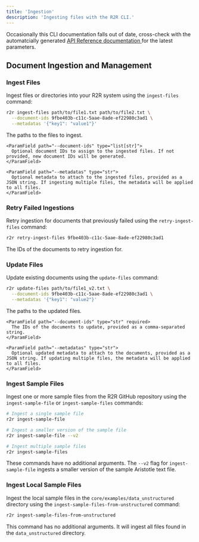 ```yaml
---
title: 'Ingestion'
description: 'Ingesting files with the R2R CLI.'
---
```


<Note>
Occasionally this CLI documentation falls out of date, cross-check with the automatcially generated <a href="/api-reference/introduction"> API Reference documentation </a> for the latest parameters.
</Note>

## Document Ingestion and Management

### Ingest Files

Ingest files or directories into your R2R system using the `ingest-files` command:

```bash
r2r ingest-files path/to/file1.txt path/to/file2.txt \
  --document-ids 9fbe403b-c11c-5aae-8ade-ef22980c3ad1 \
  --metadatas '{"key1": "value1"}'
```

<AccordionGroup>
  <Accordion title="Arguments">
    <ParamField path="file_paths" type="list[str]" required>
      The paths to the files to ingest.
    </ParamField>

    <ParamField path="--document-ids" type="list[str]">
      Optional document IDs to assign to the ingested files. If not provided, new document IDs will be generated.
    </ParamField>

    <ParamField path="--metadatas" type="str">
      Optional metadata to attach to the ingested files, provided as a JSON string. If ingesting multiple files, the metadata will be applied to all files.
    </ParamField>
  </Accordion>
</AccordionGroup>

### Retry Failed Ingestions

Retry ingestion for documents that previously failed using the `retry-ingest-files` command:

```bash
r2r retry-ingest-files 9fbe403b-c11c-5aae-8ade-ef22980c3ad1
```

<AccordionGroup>
  <Accordion title="Arguments">
    <ParamField path="document_ids" type="list[str]" required>
      The IDs of the documents to retry ingestion for.
    </ParamField>
  </Accordion>
</AccordionGroup>

### Update Files

Update existing documents using the `update-files` command:

```bash
r2r update-files path/to/file1_v2.txt \
  --document-ids 9fbe403b-c11c-5aae-8ade-ef22980c3ad1 \
  --metadatas '{"key1": "value2"}'
```

<AccordionGroup>
  <Accordion title="Arguments">
    <ParamField path="file_paths" type="list[str]" required>
      The paths to the updated files.
    </ParamField>

    <ParamField path="--document-ids" type="str" required>
      The IDs of the documents to update, provided as a comma-separated string.
    </ParamField>

    <ParamField path="--metadatas" type="str">
      Optional updated metadata to attach to the documents, provided as a JSON string. If updating multiple files, the metadata will be applied to all files.
    </ParamField>
  </Accordion>
</AccordionGroup>

### Ingest Sample Files

Ingest one or more sample files from the R2R GitHub repository using the `ingest-sample-file` or `ingest-sample-files` commands:

```bash
# Ingest a single sample file
r2r ingest-sample-file

# Ingest a smaller version of the sample file
r2r ingest-sample-file --v2

# Ingest multiple sample files
r2r ingest-sample-files
```

These commands have no additional arguments. The `--v2` flag for `ingest-sample-file` ingests a smaller version of the sample Aristotle text file.

### Ingest Local Sample Files

Ingest the local sample files in the `core/examples/data_unstructured` directory using the `ingest-sample-files-from-unstructured` command:

```bash
r2r ingest-sample-files-from-unstructured
```

This command has no additional arguments. It will ingest all files found in the `data_unstructured` directory.
